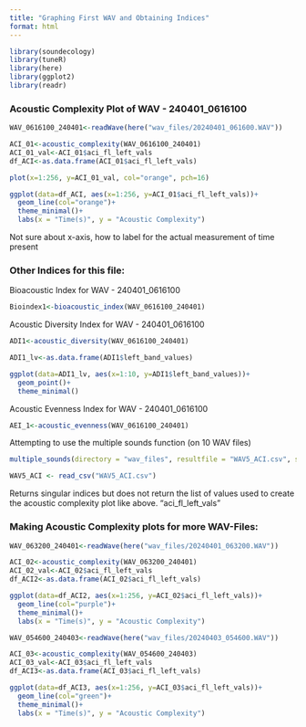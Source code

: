 ```yaml
---
title: "Graphing First WAV and Obtaining Indices"
format: html
---
```

```r
library(soundecology)
library(tuneR)
library(here)
library(ggplot2)
library(readr)
```

### Acoustic Complexity Plot of WAV - 240401_0616100
```r
WAV_0616100_240401<-readWave(here("wav_files/20240401_061600.WAV"))

ACI_01<-acoustic_complexity(WAV_0616100_240401)
ACI_01_val<-ACI_01$aci_fl_left_vals
df_ACI<-as.data.frame(ACI_01$aci_fl_left_vals)

plot(x=1:256, y=ACI_01_val, col="orange", pch=16)

ggplot(data=df_ACI, aes(x=1:256, y=ACI_01$aci_fl_left_vals))+
  geom_line(col="orange")+
  theme_minimal()+
  labs(x = "Time(s)", y = "Acoustic Complexity")

```
Not sure about x-axis, how to label for the actual measurement of time present

### Other Indices for this file: 

Bioacoustic Index for WAV - 240401_0616100
```r
Bioindex1<-bioacoustic_index(WAV_0616100_240401)
```

Acoustic Diversity Index for WAV - 240401_0616100
```r
ADI1<-acoustic_diversity(WAV_0616100_240401)

ADI1_lv<-as.data.frame(ADI1$left_band_values)

ggplot(data=ADI1_lv, aes(x=1:10, y=ADI1$left_band_values))+
  geom_point()+
  theme_minimal()
```

Acoustic Evenness Index for WAV - 240401_0616100
```r
AEI_1<-acoustic_evenness(WAV_0616100_240401)
```

Attempting to use the multiple sounds function (on 10 WAV files)

```r
multiple_sounds(directory = "wav_files", resultfile = "WAV5_ACI.csv", soundindex = "acoustic_complexity", no_cores="max")
```

```r
WAV5_ACI <- read_csv("WAV5_ACI.csv")
```

Returns singular indices but does not return the list of values used to create the acoustic complexity plot like above. "aci_fl_left_vals"

### Making Acoustic Complexity plots for more WAV-Files:

```r
WAV_063200_240401<-readWave(here("wav_files/20240401_063200.WAV"))

ACI_02<-acoustic_complexity(WAV_063200_240401)
ACI_02_val<-ACI_02$aci_fl_left_vals
df_ACI2<-as.data.frame(ACI_02$aci_fl_left_vals)

ggplot(data=df_ACI2, aes(x=1:256, y=ACI_02$aci_fl_left_vals))+
  geom_line(col="purple")+
  theme_minimal()+
  labs(x = "Time(s)", y = "Acoustic Complexity")
```

```r
WAV_054600_240403<-readWave(here("wav_files/20240403_054600.WAV"))

ACI_03<-acoustic_complexity(WAV_054600_240403)
ACI_03_val<-ACI_03$aci_fl_left_vals
df_ACI3<-as.data.frame(ACI_03$aci_fl_left_vals)

ggplot(data=df_ACI3, aes(x=1:256, y=ACI_03$aci_fl_left_vals))+
  geom_line(col="green")+
  theme_minimal()+
  labs(x = "Time(s)", y = "Acoustic Complexity")
```


